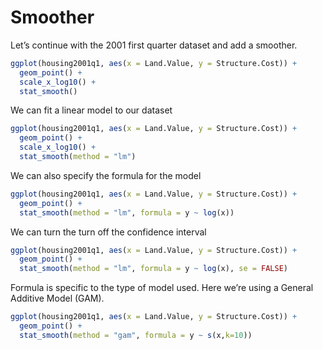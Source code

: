 # Smoother

Let's continue with the 2001 first quarter dataset and add a smoother.

```r
ggplot(housing2001q1, aes(x = Land.Value, y = Structure.Cost)) + 
  geom_point() + 
  scale_x_log10() +
  stat_smooth()
```

We can fit a linear model to our dataset

```r
ggplot(housing2001q1, aes(x = Land.Value, y = Structure.Cost)) + 
  geom_point() +
  scale_x_log10() +
  stat_smooth(method = "lm")
```

We can also specify the formula for the model

```r
ggplot(housing2001q1, aes(x = Land.Value, y = Structure.Cost)) + 
  geom_point() +
  stat_smooth(method = "lm", formula = y ~ log(x))
```

We can turn the turn off the confidence interval

```r
ggplot(housing2001q1, aes(x = Land.Value, y = Structure.Cost)) + 
  geom_point() +
  stat_smooth(method = "lm", formula = y ~ log(x), se = FALSE)
```

Formula is specific to the type of model used. Here we're using a General Additive Model (GAM).

```r
ggplot(housing2001q1, aes(x = Land.Value, y = Structure.Cost)) + 
  geom_point() +
  stat_smooth(method = "gam", formula = y ~ s(x,k=10))
```

